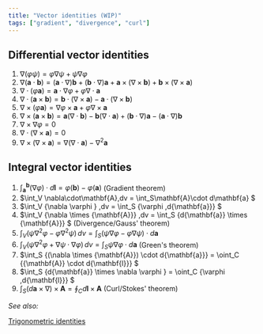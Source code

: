 ```yaml
---
title: "Vector identities (WIP)"
tags: ["gradient", "divergence", "curl"]
---
```


## Differential vector identities

1. $\nabla(\varphi\psi)=\varphi\nabla\psi+\psi\nabla\varphi$
1. $\nabla(\mathbf{a}\cdot\mathbf{b})=(\mathbf{a}\cdot\nabla)\mathbf{b}+(\mathbf{b}\cdot\nabla)\mathbf{a}+\mathbf{a}\times(\nabla\times\mathbf{b})+\mathbf{b}\times(\nabla\times\mathbf{a})$
1. $\nabla\cdot(\varphi\mathbf{a})=\mathbf{a}\cdot\nabla\varphi+\varphi\nabla\cdot\mathbf{a}$
1. $\nabla\cdot(\mathbf{a}\times\mathbf{b})=\mathbf{b}\cdot(\nabla\times\mathbf{a})-\mathbf{a}\cdot(\nabla\times\mathbf{b})$
1. $\nabla\times(\varphi\mathbf{a})=\nabla\varphi\times\mathbf{a}+\varphi\nabla\times\mathbf{a}$
1. $\nabla\times(\mathbf{a}\times\mathbf{b})=\mathbf{a}(\nabla\cdot\mathbf{b})-\mathbf{b}(\nabla\cdot\mathbf{a})+(\mathbf{b}\cdot\nabla)\mathbf{a}-(\mathbf{a}\cdot\nabla)\mathbf{b}$
1. $\nabla\times\nabla\varphi=0$
1. $\nabla\cdot(\nabla\times\mathbf{a})=0$
1. $\nabla\times(\nabla\times\mathbf{a})=\nabla(\nabla\cdot\mathbf{a})-{\nabla^2}\mathbf{a}$

## Integral vector identities

1. $\int_{\mathbf{a}}^{\mathbf{b}} (\nabla\varphi)\cdot d\mathbf{l} = \varphi(\mathbf{b})-\varphi(\mathbf{a})$ (Gradient theorem)
1. $\int_V \nabla\cdot\mathbf{A}\,dv = \int_S\mathbf{A}\cdot d\mathbf{a} $
1. $\int_V {\nabla \varphi } \,dv = \int_S {\varphi \,d{\mathbf{a}}} $
1. $\int_V {\nabla  \times {\mathbf{A}}} \,dv = \int_S {d{\mathbf{a}} \times {\mathbf{A}}} $ (Divergence/Gauss' theorem)
1. $\int_V (\psi\nabla^2\varphi-\varphi\nabla^2\psi)\,dv = \int_S(\psi\nabla\varphi-\varphi\nabla\psi)\cdot d\mathbf{a}$
1. $\int_V (\psi\nabla^2\varphi+\nabla\psi\cdot\nabla\varphi)\,dv = \int_S\psi\nabla\varphi\cdot d\mathbf{a}$ (Green's theorem)
1. $\int_S {(\nabla  \times {\mathbf{A}}) \cdot d{\mathbf{a}}}  = \oint_C {{\mathbf{A}} \cdot d{\mathbf{l}}} $
1. $\int_S {d{\mathbf{a}} \times \nabla \varphi }  = \oint_C {\varphi \,d{\mathbf{l}}} $
1. $\int_S (d\mathbf{a}\times\nabla)\times\mathbf{A} = \oint_C d\mathbf{l}\times\mathbf{A}$ (Curl/Stokes' theorem)

*See also:*

[Trigonometric identities](/Mathematics/Trigonometry)
